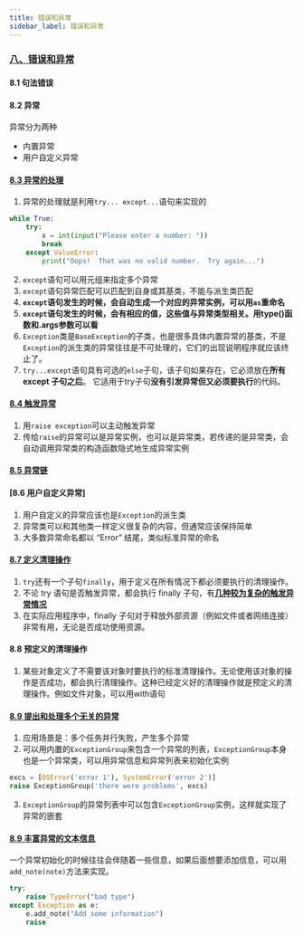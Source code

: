 ```yaml
---
title: 错误和异常
sidebar_label: 错误和异常
---
```


### [八、错误和异常](https://docs.python.org/zh-cn/3/tutorial/errors.html#)
#### 8.1 句法错误
#### 8.2 异常
异常分为两种
+ 内置异常
+ 用户自定义异常
#### [8.3 异常的处理](https://docs.python.org/zh-cn/3/tutorial/errors.html#handling-exceptions)
1. 异常的处理就是利用`try... except...`语句来实现的
```python 
while True:
    try:
        x = int(input("Please enter a number: "))
        break
    except ValueError:
        print("Oops!  That was no valid number.  Try again...")
```
2. `except`语句可以用元组来指定多个异常
3. `except`语句异常匹配可以匹配到自身或其基类，不能与派生类匹配
4. **`except`语句发生的时候，会自动生成一个对应的异常实例，可以用`as`重命名**
5. **`except`语句发生的时候，会有相应的值，这些值与异常类型相关。用type()函数和.args参数可以看**
6. `Exception`类是`BaseException`的子类，也是很多具体内置异常的基类，不是`Exception`的派生类的异常往往是不可处理的，它们的出现说明程序就应该终止了。
7. `try...except`语句具有可选的`else`子句，该子句如果存在，它必须放在**所有 except 子句之后**。 它适用于try子句**没有引发异常但又必须要执行**的代码。

#### [8.4 触发异常](https://docs.python.org/zh-cn/3/tutorial/errors.html#raising-exceptions)
1. 用`raise exception`可以主动触发异常
2. 传给`raise`的异常可以是异常实例，也可以是异常类，若传递的是异常类，会自动调用异常类的构造函数隐式地生成异常实例

#### [8.5 异常链](https://docs.python.org/zh-cn/3/tutorial/errors.html#exception-chaining)

#### [8.6 用户自定义异常]
1. 用户自定义的异常应该也是`Exception`的派生类
2. 异常类可以和其他类一样定义很复杂的内容，但通常应该保持简单
3. 大多数异常命名都以 “Error” 结尾，类似标准异常的命名

#### [8.7 定义清理操作](https://docs.python.org/zh-cn/3/tutorial/errors.html#defining-clean-up-actions)
1. `try`还有一个子句`finally`，用于定义在所有情况下都必须要执行的清理操作。
2. 不论 try 语句是否触发异常，都会执行 finally 子句，有[**几种较为复杂的触发异常情况**](https://docs.python.org/zh-cn/3/tutorial/errors.html#defining-clean-up-actions)
3. 在实际应用程序中，finally 子句对于释放外部资源（例如文件或者网络连接）非常有用，无论是否成功使用资源。

#### 8.8 预定义的清理操作
1. 某些对象定义了不需要该对象时要执行的标准清理操作。无论使用该对象的操作是否成功，都会执行清理操作。这种已经定义好的清理操作就是预定义的清理操作。例如文件对象，可以用with语句

#### [8.9 提出和处理多个无关的异常](https://docs.python.org/zh-cn/3/tutorial/errors.html#raising-and-handling-multiple-unrelated-exceptions)
1. 应用场景是：多个任务并行失败，产生多个异常
2. 可以用内置的`ExceptionGroup`来包含一个异常的列表，`ExceptionGroup`本身也是一个异常类，可以用异常信息和异常列表来初始化实例
```python
excs = [OSError('error 1'), SystemError('error 2')]
raise ExceptionGroup('there were problems', excs)
```
3. `ExceptionGroup`的异常列表中可以包含`ExceptionGroup`实例，这样就实现了异常的嵌套

#### [8.9 丰富异常的文本信息](https://docs.python.org/zh-cn/3/tutorial/errors.html#enriching-exceptions-with-notes)
一个异常初始化的时候往往会伴随着一些信息，如果后面想要添加信息，可以用`add_note(note)`方法来实现。
```python
try:
    raise TypeError("bad type")
except Exception as e:
    e.add_note("Add some information")
    raise
```